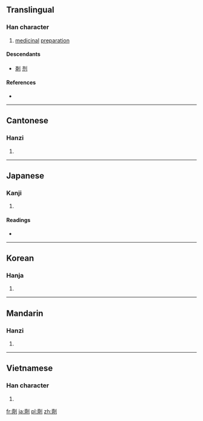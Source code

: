{{also|剂|剤}}
==Translingual==
{{ja-forms|[[剤]]|[[剂]]|劑}}

===Han character===
{{Han char|rn=18|rad=刀|as=14|sn=16|four=0220<sub>0</sub>|canj=卜X中弓 (YXLN)|ids=⿰[[齊]][[刂]]}}

# [[medicinal]] [[preparation]]

====Descendants====
* [[剤]] [[剂]]

====References====
* {{Han ref|kx=0145.060|dkj=02241|dj=0326.110|hdz=10361.050|uh=5291|ud=21137|bh=BEAF|bd=48815}}

----

==Cantonese==

===Hanzi===
{{yue-hanzi|jyut=|y=jai1|sim=剂}}

# {{defn|lang=yue|sort=刀14}}

----

==Japanese==

===Kanji===
{{ja-kanji|grade=|rs=刀14}}

# {{defn|lang=ja|sort=刀14}}

====Readings====
* {{ja-readings|on=[[ざい]] (zai), [[せい]] (sei), [[すい]] (sui)|kun=[[かる]] (karu), [[けずる]] (kezuru)}}

----

==Korean==

===Hanja===
{{ko-hanja|hangeul=제|rv=je|mr=che}}

# {{defn|lang=ko|sort=刀14}}

----

==Mandarin==

===Hanzi===
{{cmn-hanzi|sim=剂|pin=[[jì]] ([[ji4]])|wg=chi<sup>4</sup>}}

# {{defn|lang=cmn|sort=刀14}}

----

==Vietnamese==

===Han character===
{{vi-hantu|[[tễ]], [[xẻ]]|rs=刀14}}

# {{defn|lang=vi|sort=刀14}}

[[fr:劑]]
[[ja:劑]]
[[pl:劑]]
[[zh:劑]]